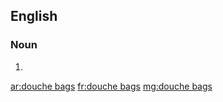 {{also|douchebags}}
==English==

===Noun===
{{head|en|noun plural form|head=[[douche]] [[bags]]}}

# {{plural of|douche bag|lang=en}}

[[ar:douche bags]]
[[fr:douche bags]]
[[mg:douche bags]]